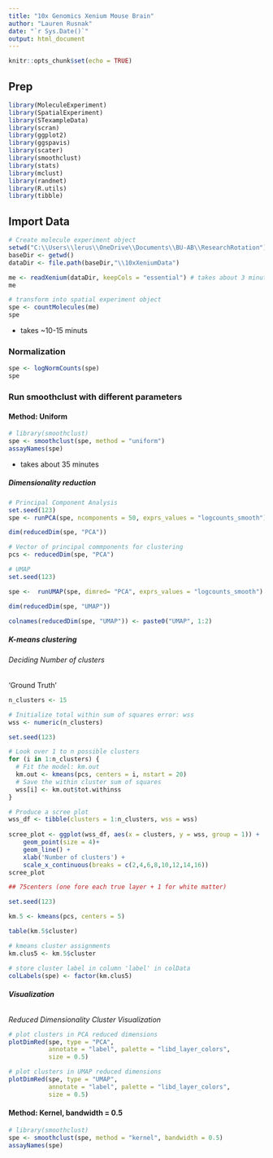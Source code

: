 ```yaml
---
title: "10x Genomics Xenium Mouse Brain"
author: "Lauren Rusnak"
date: "`r Sys.Date()`"
output: html_document
---
```


```r
knitr::opts_chunk$set(echo = TRUE)
```

## Prep

```r
library(MoleculeExperiment)
library(SpatialExperiment)
library(STexampleData)
library(scran)
library(ggplot2)
library(ggspavis)
library(scater)
library(smoothclust)
library(stats)
library(mclust)
library(randnet)
library(R.utils)
library(tibble)
```



## Import Data


```r
# Create molecule experiment object
setwd("C:\\Users\\lerus\\OneDrive\\Documents\\BU-AB\\ResearchRotation")
baseDir <- getwd()
dataDir <- file.path(baseDir,"\\10xXeniumData")

me <- readXenium(dataDir, keepCols = "essential") # takes about 3 minutes
me
```

```r
# transform into spatial experiment object
spe <- countMolecules(me)
spe
```
- takes ~10-15 minuts


### Normalization

```r
spe <- logNormCounts(spe) 
spe
```


### **Run smoothclust with different parameters**

#### Method: Uniform

```r
# library(smoothclust)
spe <- smoothclust(spe, method = "uniform")
assayNames(spe)
```
  - takes about 35 minutes
  


##### Dimensionality reduction

```r
# Principal Component Analysis
set.seed(123)
spe <- runPCA(spe, ncomponents = 50, exprs_values = "logcounts_smooth")

dim(reducedDim(spe, "PCA"))

# Vector of principal commponents for clustering 
pcs <- reducedDim(spe, "PCA")
```

```r
# UMAP
set.seed(123)

spe <-  runUMAP(spe, dimred= "PCA", exprs_values = "logcounts_smooth")

dim(reducedDim(spe, "UMAP"))

colnames(reducedDim(spe, "UMAP")) <- paste0("UMAP", 1:2)

```



##### K-means clustering 

###### Deciding Number of clusters

'Ground Truth'

```r
n_clusters <- 15

# Initialize total within sum of squares error: wss
wss <- numeric(n_clusters)

set.seed(123)

# Look over 1 to n possible clusters
for (i in 1:n_clusters) {
  # Fit the model: km.out
  km.out <- kmeans(pcs, centers = i, nstart = 20)
  # Save the within cluster sum of squares
  wss[i] <- km.out$tot.withinss
}
```


```r
# Produce a scree plot
wss_df <- tibble(clusters = 1:n_clusters, wss = wss)
 
scree_plot <- ggplot(wss_df, aes(x = clusters, y = wss, group = 1)) +
    geom_point(size = 4)+
    geom_line() +
    xlab('Number of clusters') +
    scale_x_continuous(breaks = c(2,4,6,8,10,12,14,16))
scree_plot
```



```r
## 75centers (one fore each true layer + 1 for white matter)

set.seed(123)

km.5 <- kmeans(pcs, centers = 5)

table(km.5$cluster)

# kmeans cluster assignments
km.clus5 <- km.5$cluster

# store cluster label in column 'label' in colData
colLabels(spe) <- factor(km.clus5)
```

###### **Visualization**


*Reduced Dimensionality Cluster Visualization*
```r
# plot clusters in PCA reduced dimensions
plotDimRed(spe, type = "PCA", 
           annotate = "label", palette = "libd_layer_colors",
           size = 0.5)

# plot clusters in UMAP reduced dimensions
plotDimRed(spe, type = "UMAP", 
           annotate = "label", palette = "libd_layer_colors",
           size = 0.5)
```


#### Method: Kernel, bandwidth = 0.5

```r
# library(smoothclust)
spe <- smoothclust(spe, method = "kernel", bandwidth = 0.5)
assayNames(spe)
```




